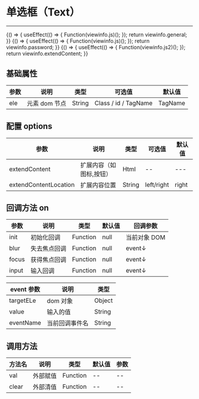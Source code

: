 
# 单选框（Text）

---

<Meta title="基础控件/文本框(Text)" />

<Canvas>
    <Story
        name="通用"
        height="150px"
        parameters={{
            docs: { source: { code: `${viewinfo.general}${viewinfo.js}` } },
        }}
    >
        {() => {
            useEffect(() => {
                Function(viewinfo.js)();
            });
            return viewinfo.general;
        }}
    </Story>
</Canvas>

<Canvas>
    <Story
        name="密码"
        height="150px"
        parameters={{
            docs: { source: { code: `${viewinfo.password}${viewinfo.js}` } },
        }}
    >
        {() => {
            useEffect(() => {
                Function(viewinfo.js)();
            });
            return viewinfo.password;
        }}
    </Story>
</Canvas>


<Canvas>
    <Story
        name="扩展内容"
        height="150px"
        parameters={{
            docs: { source: { code: `${viewinfo.extendContent}${viewinfo.js2}` } },
        }}
    >
        {() => {
            useEffect(() => {
                Function(viewinfo.js2)();
            });
            return viewinfo.extendContent;
        }}
    </Story>
</Canvas>

## 基础属性

| 参数 | 说明          | 类型   | 可选值               | 默认值  |
| ---- | ------------- | ------ | -------------------- | ------- |
| ele  | 元素 dom 节点 | String | Class / id / TagName | TagName |

## 配置 options

| 参数                  | 说明                    | 类型   | 可选值     | 默认值 |
| --------------------- | ----------------------- | ------ | ---------- | ------ |
| extendContent         | 扩展内容（如图标,按钮） | Html   | --         | ---    |
| extendContentLocation | 扩展内容位置            | String | left/right | right  |

## 回调方法 on

| 参数  | 说明         | 类型     | 默认值 | 回调参数     |
| ----- | ------------ | -------- | ------ | ------------ |
| init  | 初始化回调   | Function | null   | 当前对象 DOM |
| blur  | 失去焦点回调 | Function | null   | event↓       |
| focus | 获得焦点回调 | Function | null   | event↓       |
| input | 输入回调     | Function | null   | event↓       |

| event 参数 | 说明           | 类型   |
| ---------- | -------------- | ------ |
| targetELe  | dom 对象       | Object |
| value      | 输入的值       | String |
| eventName  | 当前回调事件名 | String |

## 调用方法

| 方法名 | 说明     | 类型     | 默认值 | 参数 |
| ------ | -------- | -------- | ------ | ---- |
| val    | 外部赋值 | Function | --     | --   |
| clear  | 外部清值 | Function | --     | --   |
